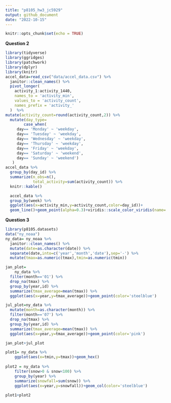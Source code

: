 ```yaml
---
title: "p8105_hw3_jc5929"
output: github_document
date: "2022-10-15"
---
```


```r
knitr::opts_chunk$set(echo = TRUE)
```

**Question 2**

```r
library(tidyverse) 
library(ggridges) 
library(patchwork) 
library(dplyr)
library(knitr)
accel_data=read_csv("data/accel_data.csv") %>%
  janitor::clean_names() %>%
  pivot_longer(
    activity_1:activity_1440,
    names_to = 'activity_min',
    values_to = 'activity_count',
    names_prefix = 'activity_'
  )  %>%
mutate(activity_count=round(activity_count,2)) %>%
  mutate(day_type=
        case_when(
     day== 'Monday' ~ 'weekday',
     day== 'Tuesday' ~ 'weekday',
     day== 'Wednesday' ~ 'weekday',
     day== 'Thursday' ~ 'weekday',
     day== 'Friday' ~ 'weekday',
     day== 'Saturday' ~ 'weekend',
     day== 'Sunday' ~ 'weekend')
   )
accel_data %>%
  group_by(day_id) %>%
  summarize(n_obs=n(),
            total_activity=sum(activity_count)) %>%
  knitr::kable()

  accel_data %>%
  group_by(week) %>%
  ggplot(aes(x=activity_min,y=activity_count,color=day_id))+
  geom_line()+geom_point(alpha=0.3)+viridis::scale_color_viridis(name='day_id')
```

**Question 3**
```r
library(p8105.datasets) 
data("ny_noaa")
ny_data= ny_noaa %>%
  janitor::clean_names() %>%
  mutate(date=as.character(date)) %>%
  separate(date,into=c('year','month','date'),sep='-') %>%
  mutate(tmax=as.numeric(tmax),tmin=as.numeric(tmin))

jan_plot= 
    ny_data %>%
  filter(month=='01') %>%
  drop_na(tmax) %>%
  group_by(year,id) %>%
  summarize(tmax_average=mean(tmax)) %>%
  ggplot(aes(x=year,y=tmax_average))+geom_point(color='steelblue')

jul_plot=ny_data %>%
  mutate(month=as.character(month)) %>%
  filter(month=='07') %>%
  drop_na(tmax) %>%
  group_by(year,id) %>%
  summarize(tmax_average=mean(tmax)) %>%
  ggplot(aes(x=year,y=tmax_average))+geom_point(color='pink')

jan_plot+jul_plot

plot1= ny_data %>%
    ggplot(aes(x=tmin,y=tmax))+geom_hex()
  
plot2 = ny_data %>%
    filter(snow>0 & snow<100) %>%
    group_by(year) %>%
    summarize(snowfall=sum(snow)) %>%
    ggplot(aes(x=year,y=snowfall))+geom_col(color='steelblue')
 
plot1+plot2




```